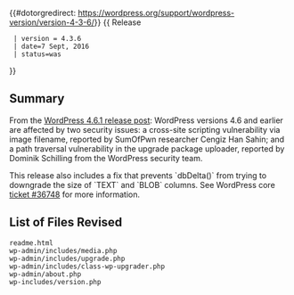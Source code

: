 {{#dotorgredirect: https://wordpress.org/support/wordpress-version/version-4-3-6/}}
{{Languages|
{{en|Version 4.3.6}}
{{ja|Version 4.3.6}}
}}
{{ Release
  | version = 4.3.6
  | date=7 Sept, 2016
  | status=was
}}

== Summary ==
  
From the [https://wordpress.org/news/2016/09/wordpress-4-6-1-security-and-maintenance-release/ WordPress 4.6.1 release post]: WordPress versions 4.6 and earlier are affected by two security issues: a cross-site scripting vulnerability via image filename, reported by SumOfPwn researcher Cengiz Han Sahin; and a path traversal vulnerability in the upgrade package uploader, reported by Dominik Schilling from the WordPress security team.

This release also includes a fix that prevents `dbDelta()` from trying to downgrade the size of `TEXT` and `BLOB` columns. See WordPress core [https://core.trac.wordpress.org/ticket/36748 ticket #36748] for more information.

== List of Files Revised ==
 
<pre>
readme.html
wp-admin/includes/media.php
wp-admin/includes/upgrade.php
wp-admin/includes/class-wp-upgrader.php
wp-admin/about.php
wp-includes/version.php
</pre>